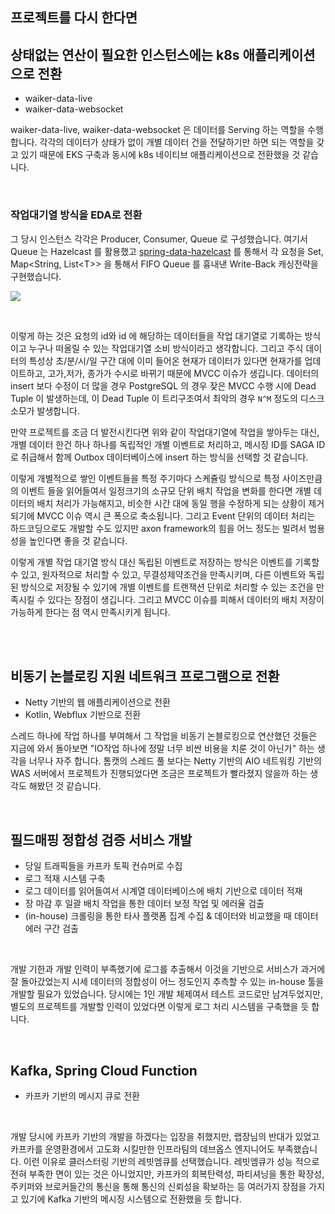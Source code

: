 ## 프로젝트를 다시 한다면

## 상태없는 연산이 필요한 인스턴스에는 k8s 애플리케이션으로 전환

- waiker-data-live
- waiker-data-websocket

waiker-data-live, waiker-data-websocket 은 데이터를 Serving 하는 역할을 수행합니다. 각각의 데이터가 상태가 없이 개별 데이터 건을 전달하기만 하면 되는 역할을 갖고 있기 때문에 EKS 구축과 동시에 k8s 네이티브 애플리케이션으로 전환했을 것 같습니다. <br/>

<br/>



### 작업대기열 방식을 EDA로 전환

그 당시 인스턴스 각각은 Producer, Consumer, Queue 로 구성했습니다. 여기서 Queue 는 Hazelcast 를 활용했고 [spring-data-hazelcast](https://github.com/hazelcast/spring-data-hazelcast) 를 통해서 각 요청을 Set, Map\<String, List\<T\>\> 을 통해서 FIFO Queue 를 흉내낸 Write-Back 캐싱전략을 구현했습니다.



![](./img/message-queue-usage/instance.png)

<br/>

이렇게 하는 것은 요청의 id와 id 에 해당하는 데이터들을 작업 대기열로 기록하는 방식이고 누구나 떠올릴 수 있는 작업대기열 소비 방식이라고 생각합니다. 그리고 주식 데이터의 특성상 초/분/시/일 구간 대에 이미 들어온 현재가 데이터가 있다면 현재가를 업데이트하고, 고가,저가, 종가가 수시로 바뀌기 때문에 MVCC 이슈가 생깁니다. 데이터의 insert 보다 수정이 더 많을 경우 PostgreSQL 의 경우 잦은 MVCC 수행 시에 Dead Tuple 이 발생하는데, 이 Dead Tuple 이 트리구조여서 최악의 경우 `N^M` 정도의 디스크 소모가 발생합니다.<br/>

만약 프로젝트를 조금 더 발전시킨다면 위와 같이 작업대기열에 작업을 쌓아두는 대신, 개별 데이터 한건 하나 하나를 독립적인 개별 이벤트로 처리하고, 메시징 ID를  SAGA ID 로 취급해서 함께 Outbox 데이터베이스에 insert 하는 방식을 선택할 것 같습니다.<br/>

이렇게 개별적으로 쌓인 이벤트들을 특정 주기마다 스케쥴링 방식으로 특정 사이즈만큼의 이벤트 들을 읽어들여서 일정크기의 소규모 단위 배치 작업을 변화를 한다면 개별 데이터의 배치 처리가 가능해지고, 비슷한 시간 대에 동일 행을 수정하게 되는 상황이 제거되기에 MVCC 이슈 역시 큰 폭으로 축소됩니다. 그리고 Event 단위의 데이터 처리는 하드코딩으로도 개발할 수도 있지만 axon framework의 힘을 어느 정도는 빌려서 범용성을 높인다면 좋을 것 같습니다.<br/>

이렇게 개별 작업 대기열 방식 대신 독립된 이벤트로 저장하는 방식은 이벤트를 기록할수 있고, 원자적으로 처리할 수 있고, 무결성제약조건을 만족시키며, 다른 이벤트와 독립된 방식으로 저장될 수 있기에 개별 이벤트를 트랜잭션 단위로 처리할 수 있는 조건을 만족시킬 수 있다는 장점이 생깁니다. 그리고 MVCC 이슈를 피해서 데이터의 배치 저장이 가능하게 한다는 점 역시 만족시키게 됩니다.<br/><br/>

<br/>



## 비동기 논블로킹 지원 네트워크 프로그램으로 전환

- Netty 기반의 웹 애플리케이션으로 전환
- Kotlin, Webflux 기반으로 전환

스레드 하나에 작업 하나를 부여해서 그 작업을 비동기 논블로킹으로 연산했던 것들은 지금에 와서 돌아보면 "IO작업 하나에 정말 너무 비싼 비용을 치룬 것이 아닌가" 하는 생각을 너무나 자주 합니다. 톰캣의 스레드 풀 보다는 Netty 기반의 AIO 네트워킹 기반의 WAS 서버에서 프로젝트가 진행되었다면 조금은 프로젝트가 빨라졌지 않을까 하는 생각도 해봤던 것 같습니다.<br/>

<br/>



## 필드매핑 정합성 검증 서비스 개발

- 당일 트래픽들을 카프카 토픽 컨슈머로 수집
- 로그 적재 시스템 구축
- 로그 데이터를 읽어들여서 시계열 데이터베이스에 배치 기반으로 데이터 적재
- 장 마감 후 일괄 배치 작업을 통한 데이터 보정 작업 및 에러율 검출
- (in-house) 크롤링을 통한 타사 플랫폼 집계 수집 & 데이터와 비교했을 때 데이터 에러 구간 검출

<br/>

개발 기한과 개발 인력이 부족했기에 로그를 추출해서 이것을 기반으로 서비스가 과거에 잘 돌아갔었는지 시세 데이터의 정합성이 어느 정도인지 추측할 수 있는 in-house 툴을 개발할 필요가 있었습니다. 당시에는 1인 개발 체제여서 테스트 코드로만 남겨두었지만, 별도의 프로젝트를 개발할 인력이 있었다면 이렇게 로그 처리 시스템을 구축했을 듯 합니다.<br/>

<br/>



## Kafka, Spring Cloud Function

- 카프카 기반의 메시지 큐로 전환

<br/>

개발 당시에 카프카 기반의 개발을 하겠다는 입장을 취했지만, 랩장님의 반대가 있었고 카프카를 운영환경에서 고도화 시킬만한 인프라팀의 데브옵스 엔지니어도 부족했습니다. 이런 이유로 클러스터링 기반의 레빗엠큐를 선택했습니다. 레빗엠큐가 성능 적으로 전혀 부족한 면이 있는 것은 아니었지만, 카프카의 회복탄력성, 파티셔닝을 통한 확장성, 주키퍼와 브로커들간의 통신을 통해 통신의 신뢰성을 확보하는 등 여러가지 장점을 가지고 있기에 Kafka 기반의 메시징 시스템으로 전환했을 듯 합니다.<br/>

